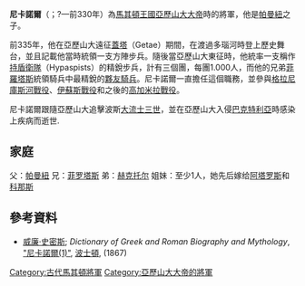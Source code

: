 '''尼卡諾爾'''（{{lang-el|Παρμενίων}}；?—前330年）為[[馬其頓王國|馬其頓王國]][[亞歷山大大帝|亞歷山大大帝]]時的將軍，他是[[帕曼紐|帕曼紐]]之子。

前335年，他在亞歷山大遠征[[蓋塔|蓋塔]]（Getae）期間，在渡過多瑙河時登上歷史舞台，並且記載他當時統領一支方陣步兵。隨後當亞歷山大東征時，他統率一支稱作[[持盾衛隊|持盾衛隊]]（Hypaspists）的精銳步兵，計有三個團，每團1.000人，而他的兄弟[[菲羅塔斯|菲羅塔斯]]統領騎兵中最精銳的[[夥友騎兵|夥友騎兵]]。尼卡諾爾一直擔任這個職務，並參與[[格拉尼庫斯河戰役|格拉尼庫斯河戰役]]、[[伊蘇斯戰役|伊蘇斯戰役]]和之後的[[高加米拉戰役|高加米拉戰役]]。

尼卡諾爾跟隨亞歷山大追擊波斯[[大流士三世|大流士三世]]，並在亞歷山大入侵[[巴克特利亞|巴克特利亞]]時感染上疾病而逝世.

==家庭==
父：[[帕曼紐|帕曼紐]]
兄：[[菲罗塔斯|菲罗塔斯]]
弟：[[赫克托尔|赫克托尔]]
姐妹：至少1人，她先后嫁给[[阿塔罗斯|阿塔罗斯]]和[[科那斯|科那斯]]


== 參考資料 ==
* [[威廉·史密斯|威廉·史密斯]]; ''Dictionary of Greek and Roman Biography and Mythology'', [https://web.archive.org/web/20060311023954/http://www.ancientlibrary.com/smith-bio/2283.html "尼卡諾爾(1)"], [[波士頓|波士頓]], (1867)

[[Category:古代馬其頓將軍|Category:古代馬其頓將軍]]
[[Category:亞歷山大大帝的將軍|Category:亞歷山大大帝的將軍]]
